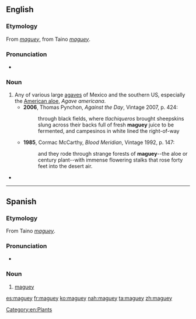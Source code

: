 ==English==

===Etymology===
From {{etyl|es}} ''[[#Spanish|maguey]]'', from Taino ''[[#Taino|maguey]]''.

===Pronunciation===
* {{IPA|/məˈɡeɪ/}}

===Noun===
{{en-noun}}

# Any of various large [[agave]]s of Mexico and the southern US, especially the [[American aloe]], ''Agave americana''.
#* '''2006''', Thomas Pynchon, ''Against the Day'', Vintage 2007, p. 424:
#*: through black fields, where ''tlachiqueros'' brought sheepskins slung across their backs full of fresh '''maguey''' juice to be fermented, and campesinos in white lined the right-of-way
#* '''1985''', Cormac McCarthy, ''Blood Meridian'', Vintage 1992, p. 147:
#*: and they rode through strange forests of '''maguey'''--the aloe or century plant--with immense flowering stalks that rose forty feet into the desert air.
* {{seeCites}}

[[Category:en:Plants]]

----

==Spanish==

===Etymology===
From Taino ''[[#Taino|maguey]]''.

===Pronunciation===
* {{IPA|/maˈɡej/|lang=es}}

===Noun===
{{es-noun|m|plural=magueyes}}

# [[#English|maguey]]

[[es:maguey]]
[[fr:maguey]]
[[ko:maguey]]
[[nah:maguey]]
[[ta:maguey]]
[[zh:maguey]]